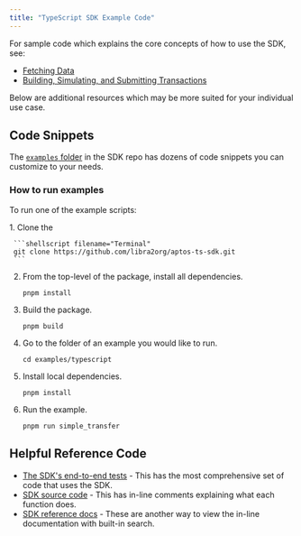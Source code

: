 ```yaml
---
title: "TypeScript SDK Example Code"
---
```



For sample code which explains the core concepts of how to use the SDK, see:

- [Fetching Data](/build/sdks/ts-sdk/fetch-data-via-sdk)
- [Building, Simulating, and Submitting Transactions](/build/sdks/ts-sdk/building-transactions)

Below are additional resources which may be more suited for your individual use case.

## Code Snippets

The [`examples` folder](https://github.com/libra2org/aptos-ts-sdk/tree/main/examples) in the SDK repo has dozens of code snippets you can customize to your needs.

### How to run examples

To run one of the example scripts:

<Steps>
  1. Clone the

     ```shellscript filename="Terminal"
     git clone https://github.com/libra2org/aptos-ts-sdk.git
     ```

  2. From the top-level of the package, install all dependencies.

     ```shellscript filename="Terminal"
     pnpm install
     ```

  3. Build the package.

     ```shellscript filename="Terminal"
     pnpm build
     ```

  4. Go to the folder of an example you would like to run.

     ```shellscript filename="Terminal"
     cd examples/typescript
     ```

  5. Install local dependencies.

     ```shellscript filename="Terminal"
     pnpm install
     ```

  6. Run the example.

     ```shellscript filename="Terminal"
     pnpm run simple_transfer
     ```
</Steps>

## Helpful Reference Code

- [The SDK's end-to-end tests](https://github.com/libra2org/aptos-ts-sdk/tree/main/tests/e2e) - This has the most comprehensive set of code that uses the SDK.
- [SDK source code](https://github.com/libra2org/aptos-ts-sdk/tree/main) - This has in-line comments explaining what each function does.
- [SDK reference docs](https://libra2-core.github.io/aptos-ts-sdk/) - These are another way to view the in-line documentation with built-in search.
